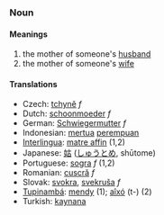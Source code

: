 ===Noun===
====Meanings====
#the mother of someone's [[husband]]
#the mother of someone's [[wife]]
====Translations====
*Czech: [[tchyně]] ''f''
*Dutch: [[schoonmoeder]] ''f''
*German: [[Schwiegermutter]] ''f''
*Indonesian: [[mertua]] [[perempuan]]
*[[Interlingua]]: [[matre affin]] (1,2)
*Japanese: [[姑]] ([[しゅうとめ]], shūtome)
*Portuguese: [[sogra]] ''f'' (1,2)
*Romanian: [[cuscră]] ''f''
*Slovak: [[svokra]], [[svekruša]] ''f''
*[[Tupinambá]]: [[mendy]] (1); [[aîxó]] (t-) (2)
*Turkish: [[kaynana]]